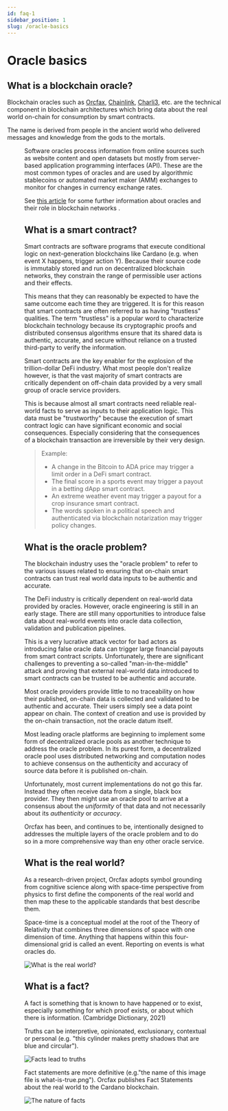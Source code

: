 ```yaml
---
id: faq-1
sidebar_position: 1
slug: /oracle-basics
---
```



# Oracle basics

## What is a blockchain oracle?

Blockchain oracles such as [Orcfax][oracle-1], [Chainlink][oracle-2],
[Charli3][oracle-3], etc. are the technical component in blockchain
architectures which bring data about the real world on-chain for consumption by
smart contracts.

The name is derived from people in the ancient world who delivered messages and
knowledge from the gods to the mortals.

<Figure
    caption='"The Oracle of Delphi Entranced" by Heinrich Leutemann'
    src="/img/h-leutemann-the-oracle-of-delphi-entranced.jpg"
/>

Software oracles process information from online sources such as website content
and open datasets but mostly from server-based application programming
interfaces (API). These are the most common types of oracles and are used by
algorithmic stablecoins or automated market maker (AMM) exchanges to monitor for
changes in currency exchange rates.

See
[this article](https://cointelegraph.com/learn/what-is-a-blockchain-oracle-and-how-does-it-work)
for some further information about oracles and their role in blockchain networks
.

[oracle-1]: https://orcfax.io/
[oracle-2]: https://chain.link
[oracle-3]: https://charli3.io

## What is a smart contract?

Smart contracts are software programs that execute conditional logic on
next-generation blockchains like Cardano (e.g. when event X happens, trigger
action Y). Because their source code is immutably stored and run on
decentralized blockchain networks, they constrain the range of permissible user
actions and their effects.

This means that they can reasonably be expected to have the same outcome each
time they are triggered. It is for this reason that smart contracts are often
referred to as having "trustless" qualities. The term "trustless" is a popular
word to characterize blockchain technology because its cryptographic proofs and
distributed consensus algorithms ensure that its shared data is authentic,
accurate, and secure without reliance on a trusted third-party to verify the
information.

Smart contracts are the key enabler for the explosion of the trillion-dollar
DeFi industry. What most people don't realize however, is that the vast majority
of smart contracts are critically dependent on off-chain data provided by a very
small group of oracle service providers.

This is because almost all smart contracts need reliable real-world facts to
serve as inputs to their application logic. This data must be "trustworthy"
because the execution of smart contract logic can have significant economic and
social consequences. Especially considering that the consequences of a
blockchain transaction are irreversible by their very design.

> Example:
>
> -   A change in the Bitcoin to ADA price may trigger a limit order in a DeFi
>     smart contract.
> -   The final score in a sports event may trigger a payout in a betting dApp
>     smart contract.
> -   An extreme weather event may trigger a payout for a crop insurance smart
>     contract.
> -   The words spoken in a political speech and authenticated via blockchain
>     notarization may trigger policy changes.

## What is the oracle problem?

The blockchain industry uses the "oracle problem" to refer to the various issues
related to ensuring that on-chain smart contracts can trust real world data
inputs to be authentic and accurate.

The DeFi industry is critically dependent on real-world data provided by
oracles. However, oracle engineering is still in an early stage. There are still
many opportunities to introduce false data about real-world events into oracle
data collection, validation and publication pipelines.

This is a very lucrative attack vector for bad actors as introducing false
oracle data can trigger large financial payouts from smart contract scripts.
Unfortunately, there are significant challenges to preventing a so-called
"man-in-the-middle" attack and proving that external real-world data introduced
to smart contracts can be trusted to be authentic and accurate.

Most oracle providers provide little to no traceability on how their published,
on-chain data is collected and validated to be authentic and accurate. Their
users simply see a data point appear on chain. The context of creation and use
is provided by the on-chain transaction, not the oracle datum itself.

Most leading oracle platforms are beginning to implement some form of
decentralized oracle pools as another technique to address the oracle problem.
In its purest form, a decentralized oracle pool uses distributed networking and
computation nodes to achieve consensus on the authenticity and accuracy of
source data before it is published on-chain.

Unfortunately, most current implementations do not go this far. Instead they
often receive data from a single, black box provider. They then might use an
oracle pool to arrive at a consensus about the _uniformity_ of that data and not
necessarily about its _authenticity_ or _accuracy_.

Orcfax has been, and continues to be, intentionally designed to addresses the
multiple layers of the oracle problem and to do so in a more comprehensive way
than eny other oracle service.

## What is the real world?

As a research-driven project, Orcfax adopts symbol grounding from cognitive
science along with space-time perspective from physics to first define the
components of the real world and then map these to the applicable standards that
best describe them.

Space-time is a conceptual model at the root of the Theory of Relativity that
combines three dimensions of space with one dimension of time. Anything that
happens within this four-dimensional grid is called an event. Reporting on
events is what oracles do.

![What is the real world?](/img/2023-09-30--Orcfax-What-Is-The-Real-World.jpg)

## What is a fact?

A fact is something that is known to have happened or to exist, especially
something for which proof exists, or about which there is information.
(Cambridge Dictionary, 2021)

Truths can be interpretive, opinionated, exclusionary, contextual or personal
(e.g. "this cylinder makes pretty shadows that are blue and circular").

![Facts lead to truths](/img/2023-09-05--Orcfax--The-Nature-Of-Facts.png)

Fact statements are more definitive (e.g."the name of this image file is
what-is-true.png"). Orcfax publishes Fact Statements about the real world to the
Cardano blockchain.

![The nature of facts](/img/2023-09-06--Orcfax--Nature-of-Facts.png)
